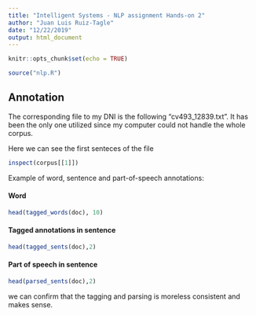 ---
title: "Intelligent Systems - NLP assignment Hands-on 2"
author: "Juan Luis Ruiz-Tagle"
date: "12/22/2019"
output: html_document
---

```{r setup, include=FALSE}
knitr::opts_chunk$set(echo = TRUE)

source("nlp.R")
```

## Annotation
The corresponding file to my DNI is the following "cv493_12839.txt". It has been the only one utilized since my computer could not handle the whole corpus.

Here we can see the first senteces of the file

```{r cars}
inspect(corpus[[1]])
```
Example of word, sentence and part-of-speech annotations:

#### Word
```{r cars}
head(tagged_words(doc), 10)
```

 
#### Tagged annotations in sentence
```{r cars}
head(tagged_sents(doc),2)
```
#### Part of speech in sentence
```{r cars}

head(parsed_sents(doc),2)
```
we can confirm that the tagging and parsing is moreless consistent and makes sense.

